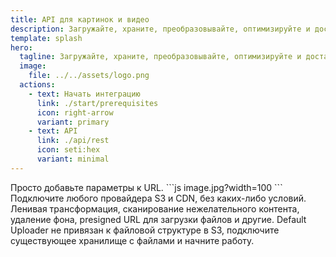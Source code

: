 ```yaml
---
title: API для картинок и видео
description: Загружайте, храните, преобразовывайте, оптимизируйте и доставляйте изображения, видео и документы.
template: splash
hero:
  tagline: Загружайте, храните, преобразовывайте, оптимизируйте и доставляйте изображения, видео и документы.
  image:
    file: ../../assets/logo.png
  actions:
    - text: Начать интеграцию
      link: ./start/prerequisites
      icon: right-arrow
      variant: primary
    - text: API
      link: ./api/rest
      icon: seti:hex
      variant: minimal
---
```



<CardGrid>
	<Card title="Простой и функциональный API" icon="pencil">
		Просто добавьте параметры к URL.
    ```js
    image.jpg?width=100
    ```
	</Card>
	<Card title="Свободный выбор провайдера S3 и CDN" icon="puzzle">
		Подключите любого провайдера S3 и CDN, без каких-либо условий.
	</Card>
	<Card title="Дополнительные возможности" icon="setting">
		Ленивая трансформация, сканирование нежелательного контента, удаление фона, presigned URL для загрузки файлов и другие.
	</Card>
	<Card title="Легкая миграция" icon="sun">
		Default Uploader не привязан к файловой структуре в S3, подключите существующее хранилище с файлами и начните работу.
	</Card>
</CardGrid>
